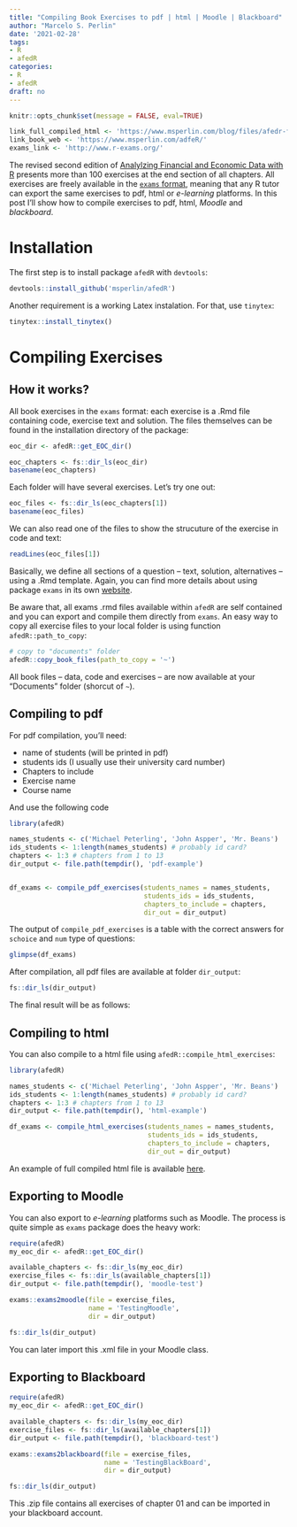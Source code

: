 ```yaml
---
title: "Compiling Book Exercises to pdf | html | Moodle | Blackboard"
author: "Marcelo S. Perlin"
date: '2021-02-28'
tags:
- R
- afedR
categories:
- R
- afedR
draft: no
---
```


```r
knitr::opts_chunk$set(message = FALSE, eval=TRUE)

link_full_compiled_html <- 'https://www.msperlin.com/blog/files/afedr-files/Introduction to R_Robert Engle_Ver 03.html'
link_book_web <- 'https://www.msperlin.com/adfeR/'
exams_link <- 'http://www.r-exams.org/'
```

The revised second edition of [Analylzing Financial and Economic Data with R](`r link_book_web`) presents more than 100 exercises at the end section of all chapters. All exercises are freely available in the [`exams` format](`r exams_link`), meaning that any R tutor can export the same exercises to pdf, html or _e-learning_ platforms. In this post I'll show how to compile exercises to pdf, html, _Moodle_ and _blackboard_.


# Installation 

The first step is to install package `afedR` with `devtools`:

```r
devtools::install_github('msperlin/afedR')
```

Another requirement is a working Latex instalation. For that, use `tinytex`:

```r
tinytex::install_tinytex()
```


# Compiling Exercises

## How it works?

All book exercises in the `exams` format: each exercise is a .Rmd file containing code, exercise text and solution. The files themselves can be found in the installation directory of the package:

```r
eoc_dir <- afedR::get_EOC_dir()

eoc_chapters <- fs::dir_ls(eoc_dir)
basename(eoc_chapters)
```

Each folder will have several exercises. Let's try one out:

```r
eoc_files <- fs::dir_ls(eoc_chapters[1])
basename(eoc_files)
```

We can also read one of the files to show the strucuture of the exercise in code and text:

```r
readLines(eoc_files[1])
```

Basically, we define all sections of a question -- text, solution, alternatives -- using a .Rmd template. Again, you can find more details about using package `exams` in its own [website](`r exams_link`).

Be aware that, all exams .rmd files available within `afedR` are self contained and you can export and compile them directly from `exams`. An easy way to copy all exercise files to your local folder is using function `afedR::path_to_copy`:

```r
# copy to "documents" folder
afedR::copy_book_files(path_to_copy = '~')
```
All book files -- data, code and exercises -- are now available at your "Documents" folder (shorcut of `~`).

## Compiling to pdf

For pdf compilation, you'll need:

- name of students (will be printed in pdf)
- students ids (I usually use their university card number)
- Chapters to include
- Exercise name
- Course name

And use the following code

```r
library(afedR)

names_students <- c('Michael Peterling', 'John Aspper', 'Mr. Beans')
ids_students <- 1:length(names_students) # probably id card?
chapters <- 1:3 # chapters from 1 to 13
dir_output <- file.path(tempdir(), 'pdf-example')


df_exams <- compile_pdf_exercises(students_names = names_students, 
                                  students_ids = ids_students, 
                                  chapters_to_include = chapters,
                                  dir_out = dir_output)
```

The output of `compile_pdf_exercises` is a table with the correct answers for `schoice` and `num` type of questions:

```r
glimpse(df_exams)
```


After compilation, all pdf files are available at folder `dir_output`:

```r
fs::dir_ls(dir_output)
```

The final result will be  as follows:

<blockquote class="imgur-embed-pub" lang="en" data-id="a/wVAd8Xr" data-context="false" ><a href="//imgur.com/a/wVAd8Xr"></a></blockquote><script async src="//s.imgur.com/min/embed.js" charset="utf-8"></script>


## Compiling to html

You can also compile to a html file using `afedR::compile_html_exercises`:

```r
library(afedR)

names_students <- c('Michael Peterling', 'John Aspper', 'Mr. Beans')
ids_students <- 1:length(names_students) # probably id card?
chapters <- 1:3 # chapters from 1 to 13
dir_output <- file.path(tempdir(), 'html-example')

df_exams <- compile_html_exercises(students_names = names_students, 
                                   students_ids = ids_students, 
                                   chapters_to_include = chapters,
                                   dir_out = dir_output)
```

An example of full compiled html file is available [here](`r link_full_compiled_html`).


## Exporting to Moodle

You can also export to _e-learning_ platforms such as Moodle. The process is quite simple as `exams` package does the heavy work:

```r
require(afedR)
my_eoc_dir <- afedR::get_EOC_dir()

available_chapters <- fs::dir_ls(my_eoc_dir)
exercise_files <- fs::dir_ls(available_chapters[1])
dir_output <- file.path(tempdir(), 'moodle-test')

exams::exams2moodle(file = exercise_files, 
                    name = 'TestingMoodle', 
                    dir = dir_output)

fs::dir_ls(dir_output)
```

You can later import this .xml file in your Moodle class. 

## Exporting to Blackboard

```r
require(afedR)
my_eoc_dir <- afedR::get_EOC_dir()

available_chapters <- fs::dir_ls(my_eoc_dir)
exercise_files <- fs::dir_ls(available_chapters[1])
dir_output <- file.path(tempdir(), 'blackboard-test')

exams::exams2blackboard(file = exercise_files, 
                        name = 'TestingBlackBoard', 
                        dir = dir_output)

fs::dir_ls(dir_output)
```

This .zip file contains all exercises of chapter 01 and can be imported in your blackboard account. 
